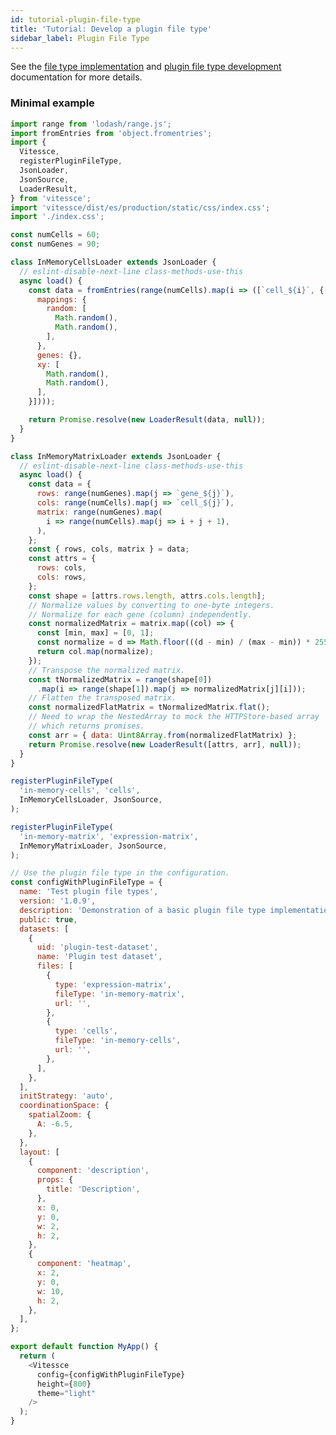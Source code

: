 ```yaml
---
id: tutorial-plugin-file-type
title: 'Tutorial: Develop a plugin file type'
sidebar_label: Plugin File Type
---
```


See the [file type implementation](/docs/dev-add-loader/) and [plugin file type development](/docs/dev-plugins/#plugin-file-types) documentation for more details.


### Minimal example

```js
import range from 'lodash/range.js';
import fromEntries from 'object.fromentries';
import {
  Vitessce,
  registerPluginFileType,
  JsonLoader,
  JsonSource,
  LoaderResult,
} from 'vitessce';
import 'vitessce/dist/es/production/static/css/index.css';
import './index.css';

const numCells = 60;
const numGenes = 90;

class InMemoryCellsLoader extends JsonLoader {
  // eslint-disable-next-line class-methods-use-this
  async load() {
    const data = fromEntries(range(numCells).map(i => ([`cell_${i}`, {
      mappings: {
        random: [
          Math.random(),
          Math.random(),
        ],
      },
      genes: {},
      xy: [
        Math.random(),
        Math.random(),
      ],
    }])));

    return Promise.resolve(new LoaderResult(data, null));
  }
}

class InMemoryMatrixLoader extends JsonLoader {
  // eslint-disable-next-line class-methods-use-this
  async load() {
    const data = {
      rows: range(numGenes).map(j => `gene_${j}`),
      cols: range(numCells).map(j => `cell_${j}`),
      matrix: range(numGenes).map(
        i => range(numCells).map(j => i + j + 1),
      ),
    };
    const { rows, cols, matrix } = data;
    const attrs = {
      rows: cols,
      cols: rows,
    };
    const shape = [attrs.rows.length, attrs.cols.length];
    // Normalize values by converting to one-byte integers.
    // Normalize for each gene (column) independently.
    const normalizedMatrix = matrix.map((col) => {
      const [min, max] = [0, 1];
      const normalize = d => Math.floor(((d - min) / (max - min)) * 255);
      return col.map(normalize);
    });
    // Transpose the normalized matrix.
    const tNormalizedMatrix = range(shape[0])
      .map(i => range(shape[1]).map(j => normalizedMatrix[j][i]));
    // Flatten the transposed matrix.
    const normalizedFlatMatrix = tNormalizedMatrix.flat();
    // Need to wrap the NestedArray to mock the HTTPStore-based array
    // which returns promises.
    const arr = { data: Uint8Array.from(normalizedFlatMatrix) };
    return Promise.resolve(new LoaderResult([attrs, arr], null));
  }
}

registerPluginFileType(
  'in-memory-cells', 'cells',
  InMemoryCellsLoader, JsonSource,
);

registerPluginFileType(
  'in-memory-matrix', 'expression-matrix',
  InMemoryMatrixLoader, JsonSource,
);

// Use the plugin file type in the configuration.
const configWithPluginFileType = {
  name: 'Test plugin file types',
  version: '1.0.9',
  description: 'Demonstration of a basic plugin file type implementation.',
  public: true,
  datasets: [
    {
      uid: 'plugin-test-dataset',
      name: 'Plugin test dataset',
      files: [
        {
          type: 'expression-matrix',
          fileType: 'in-memory-matrix',
          url: '',
        },
        {
          type: 'cells',
          fileType: 'in-memory-cells',
          url: '',
        },
      ],
    },
  ],
  initStrategy: 'auto',
  coordinationSpace: {
    spatialZoom: {
      A: -6.5,
    },
  },
  layout: [
    {
      component: 'description',
      props: {
        title: 'Description',
      },
      x: 0,
      y: 0,
      w: 2,
      h: 2,
    },
    {
      component: 'heatmap',
      x: 2,
      y: 0,
      w: 10,
      h: 2,
    },
  ],
};

export default function MyApp() {
  return (
    <Vitessce
      config={configWithPluginFileType}
      height={800}
      theme="light"
    />
  );
}
```

